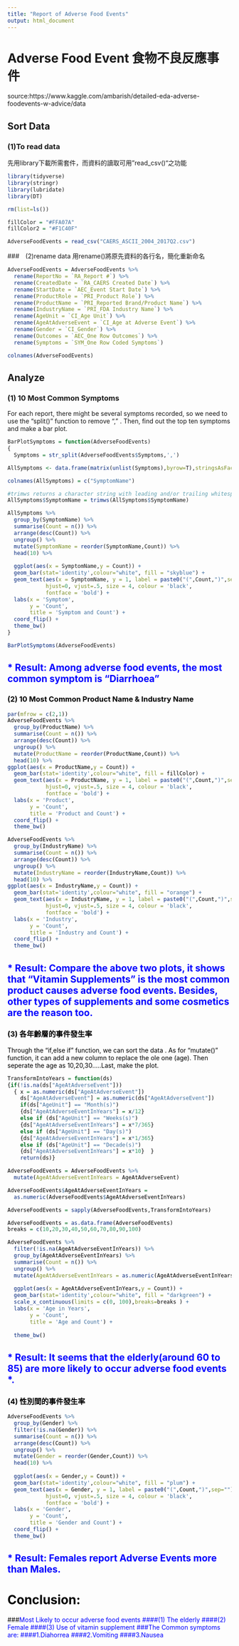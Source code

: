 ```yaml
---
title: "Report of Adverse Food Events"
output: html_document
---
```

# Adverse Food Event 食物不良反應事件
source:https://www.kaggle.com/ambarish/detailed-eda-adverse-foodevents-w-advice/data

## Sort Data 
### (1)To read data
先用library下載所需套件，而資料的讀取可用"read_csv()"之功能
```r
library(tidyverse)
library(stringr)
library(lubridate)
library(DT)

rm(list=ls())

fillColor = "#FFA07A"
fillColor2 = "#F1C40F"

AdverseFoodEvents = read_csv("CAERS_ASCII_2004_2017Q2.csv")
```
###　(2)rename data
用rename()將原先資料的各行名，簡化重新命名
```r
AdverseFoodEvents = AdverseFoodEvents %>%
  rename(ReportNo = `RA_Report #`) %>%
  rename(CreatedDate = `RA_CAERS Created Date`) %>%
  rename(StartDate = `AEC_Event Start Date`) %>%
  rename(ProductRole = `PRI_Product Role`) %>%
  rename(ProductName = `PRI_Reported Brand/Product Name`) %>%
  rename(IndustryName = `PRI_FDA Industry Name`) %>%
  rename(AgeUnit = `CI_Age Unit`) %>%
  rename(AgeAtAdverseEvent = `CI_Age at Adverse Event`) %>%
  rename(Gender = `CI_Gender`) %>%
  rename(Outcomes = `AEC_One Row Outcomes`) %>%
  rename(Symptoms = `SYM_One Row Coded Symptoms`)

colnames(AdverseFoodEvents)
```

## Analyze
### (1) 10 Most Common Symptoms
For each report, there might be several symptoms recorded, so we need to use the "split()" function to remove "," . Then, find out the top ten symptoms and make a bar plot.
```r
BarPlotSymptoms = function(AdverseFoodEvents)
{
  Symptoms = str_split(AdverseFoodEvents$Symptoms,',') 

AllSymptoms <- data.frame(matrix(unlist(Symptoms),byrow=T),stringsAsFactors=FALSE)

colnames(AllSymptoms) = c("SymptomName")

#trimws returns a character string with leading and/or trailing whitespaces removed.
AllSymptoms$SymptomName = trimws(AllSymptoms$SymptomName)

AllSymptoms %>%
  group_by(SymptomName) %>%
  summarise(Count = n()) %>%
  arrange(desc(Count)) %>%
  ungroup() %>%
  mutate(SymptomName = reorder(SymptomName,Count)) %>%
  head(10) %>%
  
  ggplot(aes(x = SymptomName,y = Count)) +
  geom_bar(stat='identity',colour="white", fill = "skyblue") +
  geom_text(aes(x = SymptomName, y = 1, label = paste0("(",Count,")",sep="")),
            hjust=0, vjust=.5, size = 4, colour = 'black',
            fontface = 'bold') +
  labs(x = 'Symptom', 
       y = 'Count', 
       title = 'Symptom and Count') +
  coord_flip() + 
  theme_bw()
}

BarPlotSymptoms(AdverseFoodEvents)
```

## <font color="blue">* Result: Among adverse food events, the most common symptom is "Diarrhoea" <font>

### <font color="black">(2) 10 Most Common Product Name & Industry Name<font>
```r
par(mfrow = c(2,1)) 
AdverseFoodEvents %>%
  group_by(ProductName) %>%
  summarise(Count = n()) %>%
  arrange(desc(Count)) %>%
  ungroup() %>%
  mutate(ProductName = reorder(ProductName,Count)) %>%
  head(10) %>%
ggplot(aes(x = ProductName,y = Count)) +
  geom_bar(stat='identity',colour="white", fill = fillColor) +
  geom_text(aes(x = ProductName, y = 1, label = paste0("(",Count,")",sep="")),
            hjust=0, vjust=.5, size = 4, colour = 'black',
            fontface = 'bold') +
  labs(x = 'Product', 
       y = 'Count', 
       title = 'Product and Count') +
  coord_flip() + 
  theme_bw()
```
```r
AdverseFoodEvents %>%
  group_by(IndustryName) %>%
  summarise(Count = n()) %>%
  arrange(desc(Count)) %>%
  ungroup() %>%
  mutate(IndustryName = reorder(IndustryName,Count)) %>%
  head(10) %>%
ggplot(aes(x = IndustryName,y = Count)) +
  geom_bar(stat='identity',colour="white", fill = "orange") +
  geom_text(aes(x = IndustryName, y = 1, label = paste0("(",Count,")",sep="")),
            hjust=0, vjust=.5, size = 4, colour = 'black',
            fontface = 'bold') +
  labs(x = 'Industry', 
       y = 'Count', 
       title = 'Industry and Count') +
  coord_flip() + 
  theme_bw()
```

## <font color="blue">* Result: Compare the above two plots, it shows that "Vitamin Supplements" is the most common product causes adverse food events. Besides, other types of supplements and some cosmetics are the reason too.<front>

### <font color="black">(3) 各年齡層的事件發生率 <front>
Through the "if,else if" function, we can sort the data . As for "mutate()" function, it can add a new column  to replace the ole one (age). Then seperate the age as 10,20,30.....Last, make the plot.
```r
TransformIntoYears = function(ds)
{if(!is.na(ds["AgeAtAdverseEvent"]))
  { x = as.numeric(ds["AgeAtAdverseEvent"])
    ds["AgeAtAdverseEvent"] = as.numeric(ds["AgeAtAdverseEvent"])
    if(ds["AgeUnit"] == "Month(s)")
    {ds["AgeAtAdverseEventInYears"] = x/12}
    else if (ds["AgeUnit"] == "Weeks(s)")
    {ds["AgeAtAdverseEventInYears"] = x*7/365}
    else if (ds["AgeUnit"] == "Day(s)")
    {ds["AgeAtAdverseEventInYears"] = x*1/365}
    else if (ds["AgeUnit"] == "Decade(s)")
    {ds["AgeAtAdverseEventInYears"] = x*10}  }
    return(ds)}

AdverseFoodEvents = AdverseFoodEvents %>%
  mutate(AgeAtAdverseEventInYears = AgeAtAdverseEvent) 

AdverseFoodEvents$AgeAtAdverseEventInYears = 
  as.numeric(AdverseFoodEvents$AgeAtAdverseEventInYears)

AdverseFoodEvents = sapply(AdverseFoodEvents,TransformIntoYears)

AdverseFoodEvents = as.data.frame(AdverseFoodEvents)
breaks = c(10,20,30,40,50,60,70,80,90,100)

AdverseFoodEvents %>%
  filter(!is.na(AgeAtAdverseEventInYears)) %>%
  group_by(AgeAtAdverseEventInYears) %>%
  summarise(Count = n()) %>%
  ungroup() %>%
  mutate(AgeAtAdverseEventInYears = as.numeric(AgeAtAdverseEventInYears)) %>%
  
  ggplot(aes(x = AgeAtAdverseEventInYears,y = Count)) +
  geom_bar(stat='identity',colour="white", fill = "darkgreen") +
  scale_x_continuous(limits = c(0, 100),breaks=breaks ) +
  labs(x = 'Age in Years', 
       y = 'Count', 
       title = 'Age and Count') +
  
  theme_bw()
```

## <font color="blue">* Result: It seems that the elderly(around 60 to 85) are more likely to occur adverse food events *.<front>

### <font color="black">(4) 性別間的事件發生率 <front>
```r
AdverseFoodEvents %>%
  group_by(Gender) %>%
  filter(!is.na(Gender)) %>%
  summarise(Count = n()) %>%
  arrange(desc(Count)) %>%
  ungroup() %>%
  mutate(Gender = reorder(Gender,Count)) %>%
  head(10) %>%
  
  ggplot(aes(x = Gender,y = Count)) +
  geom_bar(stat='identity',colour="white", fill = "plum") +
  geom_text(aes(x = Gender, y = 1, label = paste0("(",Count,")",sep="")),
            hjust=0, vjust=.5, size = 4, colour = 'black',
            fontface = 'bold') +
  labs(x = 'Gender', 
       y = 'Count', 
       title = 'Gender and Count') +
  coord_flip() + 
  theme_bw()
```

## <font color="blue">* Result: Females report Adverse Events more than Males.<front>


# <font color="black">Conclusion:<front>
###<font color="blue">Most Likely to occur adverse food events<front>
####(1) The elderly 
####(2) Female
####(3) Use of vitamin supplement
###The Common symptoms are:
####1.Diahorrea
####2.Vomiting
####3.Nausea

